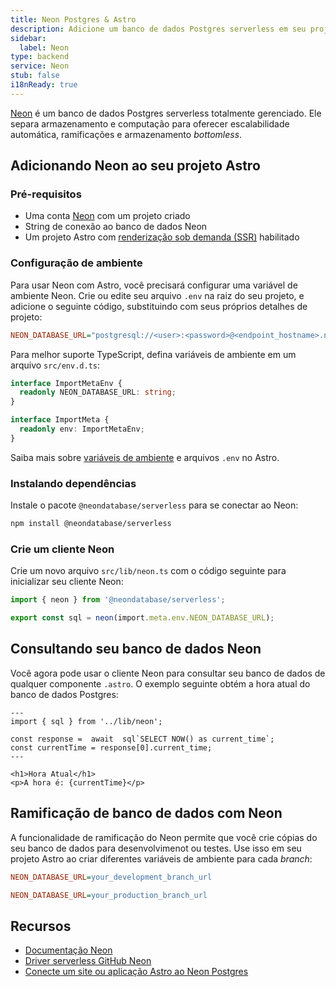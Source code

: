 ```yaml
---
title: Neon Postgres & Astro
description: Adicione um banco de dados Postgres serverless em seu projeto Astro com Neon
sidebar:
  label: Neon
type: backend
service: Neon
stub: false
i18nReady: true
---
```



[Neon](https://neon.tech) é um banco de dados Postgres serverless totalmente gerenciado. Ele separa armazenamento e computação para oferecer escalabilidade automática, ramificações e armazenamento _bottomless_. 

## Adicionando Neon ao seu projeto Astro

### Pré-requisitos

- Uma conta [Neon](https://console.neon.tech/signup) com um projeto criado
- String de conexão ao banco de dados Neon
- Um projeto Astro com [renderização sob demanda (SSR)](/pt-br/guides/on-demand-rendering/) habilitado

### Configuração de ambiente

Para usar Neon com Astro, você precisará configurar uma variável de ambiente Neon. Crie ou edite seu arquivo `.env` na raiz do seu projeto, e adicione o seguinte código, substituindo com seus próprios detalhes de projeto:

```ini title=".env"
NEON_DATABASE_URL="postgresql://<user>:<password>@<endpoint_hostname>.neon.tech:<port>/<dbname>?sslmode=require"
```

Para melhor suporte TypeScript, defina variáveis de ambiente em um arquivo `src/env.d.ts`:

```typescript title="src/env.d.ts"
interface ImportMetaEnv {
  readonly NEON_DATABASE_URL: string;
}

interface ImportMeta {
  readonly env: ImportMetaEnv;
}
```

<ReadMore>Saiba mais sobre [variáveis de ambiente](/pt-br/guides/environment-variables/) e arquivos `.env` no Astro.</ReadMore>

### Instalando dependências

Instale o pacote `@neondatabase/serverless` para se conectar ao Neon:

```bash
npm install @neondatabase/serverless
```

### Crie um cliente Neon

Crie um novo arquivo `src/lib/neon.ts` com o código seguinte para inicializar seu cliente Neon:

```typescript title="src/lib/neon.ts"
import { neon } from '@neondatabase/serverless';

export const sql = neon(import.meta.env.NEON_DATABASE_URL);
```

## Consultando seu banco de dados Neon

Você agora pode usar o cliente Neon para consultar seu banco de dados de qualquer componente `.astro`. O exemplo seguinte obtém a hora atual do banco de dados Postgres:

```astro title="src/pages/index.astro"
---
import { sql } from '../lib/neon';

const response =  await  sql`SELECT NOW() as current_time`;
const currentTime = response[0].current_time;
---

<h1>Hora Atual</h1>
<p>A hora é: {currentTime}</p>
```

## Ramificação de banco de dados com Neon

A funcionalidade de ramificação do Neon permite que você crie cópias do seu banco de dados para desenvolvimenot ou testes. Use isso em seu projeto Astro ao criar diferentes variáveis de ambiente para cada _branch_:

```ini title=".env.development"
NEON_DATABASE_URL=your_development_branch_url
```

```ini title=".env.production"
NEON_DATABASE_URL=your_production_branch_url
```

## Recursos

- [Documentação Neon](https://neon.tech/docs/introduction)
- [Driver serverless GitHub Neon](https://github.com/neondatabase/serverless)
- [Conecte um site ou aplicação Astro ao Neon Postgres](https://neon.tech/docs/guides/astro)
